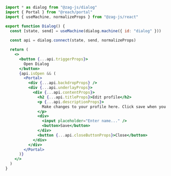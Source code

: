 ```jsx
import * as dialog from "@zag-js/dialog"
import { Portal } from "@reach/portal"
import { useMachine, normalizeProps } from "@zag-js/react"

export function Dialog() {
  const [state, send] = useMachine(dialog.machine({ id: "dialog" }))
  
  const api = dialog.connect(state, send, normalizeProps)

  return (
    <>
      <button {...api.triggerProps}>
        Open Dialog
      </button>
      {api.isOpen && (
        <Portal>
          <div {...api.backdropProps} />
          <div {...api.underlayProps}>
            <div {...api.contentProps}>
              <h2 {...api.titleProps}>Edit profile</h2>
              <p {...api.descriptionProps}>
                Make changes to your profile here. Click save when you are done.
              </p>
              <div>
                <input placeholder="Enter name..." />
                <button>Save</button>
              </div>
              <button {...api.closeButtonProps}>Close</button>
            </div>
          </div>
        </Portal>
      )}
    </>
  )
}
```
